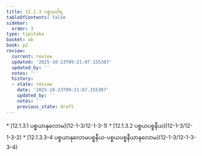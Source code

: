 ```yaml
---
title: 12.1.3 ပစ္စယဝါရ
tableOfContents: false
sidebar:
  order: 3
type: tipitaka
basket: ab
book: p2
review:
  current: review
  updated: '2025-10-23T09:21:07.155307'
  updated_by: ''
  notes: ''
  history:
  - state: review
    date: '2025-10-23T09:21:07.155307'
    updated_by: ''
    notes: ''
    previous_state: draft
---
```



<ReviewStatus review={frontmatter.review} showDetails={true} />

<HypothesisAnnotation frontmatter={frontmatter} />

<DynamicBreadcrumb />



<TableOfContents book="p2" section="12.1.3">
* [12.1.3.1 ပစ္စယာနုလောမ](12-1-3/12-1-3-1)
* [12.1.3.2 ပစ္စယပစ္စနီယ](12-1-3/12-1-3-2)
* [12.1.3.3–4 ပစ္စယာနုလောမပစ္စနီယ-ပစ္စယပစ္စနီယာနုလောမ](12-1-3/12-1-3-3–4)
</TableOfContents>